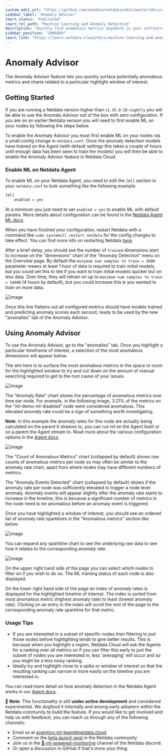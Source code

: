 ```yaml
---
custom_edit_url: "https://github.com/netdata/netdata/edit/master/docs/cloud/insights/anomaly-advisor.md"
sidebar_label: "Anomaly Advisor"
learn_status: "Published"
learn_rel_path: "Machine Learning and Anomaly Detection"
description: "Quickly find anomalous metrics anywhere in your infrastructure."
sidebar_position: "1006000"
learn_link: "https://learn.netdata.cloud/docs/machine-learning-and-anomaly-detection/anomaly-advisor"
---
```



# Anomaly Advisor


The Anomaly Advisor feature lets you quickly surface potentially anomalous metrics and charts related to a particular highlight window of
interest.

<ReactPlayer playing true controls true url='https://user-images.githubusercontent.com/24860547/165943403-1acb9759-7446-4704-8955-c566d04ad7ab.mp4' />

## Getting Started

If you are running a Netdata version higher than `v1.35.0-29-nightly` you will be able to use the Anomaly Advisor out of the box with zero configuration. If you are on an earlier Netdata version you will need to first enable ML on your nodes by following the steps below.

To enable the Anomaly Advisor you must first enable ML on your nodes via a small config change in `netdata.conf`. Once the anomaly detection models have trained on the Agent (with default settings this takes a couple of hours until enough data has been seen to train the models) you will then be able to enable the Anomaly Advisor feature in Netdata Cloud.

### Enable ML on Netdata Agent

To enable ML on your Netdata Agent, you need to edit the `[ml]` section in your `netdata.conf` to look something like the following example.

```bash
[ml]
    enabled = yes
```

At a minimum you just need to set `enabled = yes` to enable ML with default params. More details about configuration can be found in the [Netdata Agent ML docs](/docs/machine-learning-and-anomaly-detection/machine-learning-ml-powered-anomaly-detection#configuration).

When you have finished your configuration, restart Netdata with a command like `sudo systemctl restart netdata` for the config changes to take effect. You can find more info on restarting Netdata [here](/docs/netdata-agent/installation#maintaining-a-netdata-agent-installation).

After a brief delay, you should see the number of `trained` dimensions start to increase on the "dimensions" chart of the "Anomaly Detection" menu on the Overview page. By default the `minimum num samples to train = 3600` parameter means at least 1 hour of data is required to train initial models, but you could set this to `900` if you want to train initial models quicker but on less data. Over time, they will retrain on up to `maximum num samples to train = 14400` (4 hours by default), but you could increase this is you wanted to train on more data.

![image](https://user-images.githubusercontent.com/2178292/166474099-ba6f5ebe-12b2-4ef2-af9f-e84a05349791.png)

Once this line flattens out all configured metrics should have models trained and predicting anomaly scores each second, ready to be used by the new "anomalies" tab of the Anomaly Advisor.

## Using Anomaly Advisor

To use the Anomaly Advisor, go to the "anomalies" tab. Once you highlight a particular timeframe of interest, a selection of the most anomalous dimensions will appear below.

The aim here is to surface the most anomalous metrics in the space or room for the highlighted window to try and cut down on the amount of manual searching required to get to the root cause of your issues.

![image](https://user-images.githubusercontent.com/2178292/164427337-a40820d2-8d36-4a94-8dfb-cfd3194941e0.png)

The "Anomaly Rate" chart shows the percentage of anomalous metrics over time per node. For example, in the following image, 3.21% of the metrics on the "ml-demo-ml-disabled" node were considered anomalous. This elevated anomaly rate could be a sign of something worth investigating.

**Note**: in this example the anomaly rates for this node are actually being calculated on the parent it streams to, you can run ml on the Agent itselt or on a parent the Agent stream to. Read more about the various configuration options in the [Agent docs](/docs/machine-learning-and-anomaly-detection/machine-learning-ml-powered-anomaly-detection).

![image](https://user-images.githubusercontent.com/2178292/164428307-6a86989a-611d-47f8-a673-911d509cd954.png)

The "Count of Anomalous Metrics" chart (collapsed by default) shows raw counts of anomalous metrics per node so may often be similar to the anomaly rate chart, apart from where nodes may have different numbers of metrics.

The "Anomaly Events Detected" chart (collapsed by default) shows if the anomaly rate per node was sufficiently elevated to trigger a node level anomaly. Anomaly events will appear slightly after the anomaly rate starts to increase in the timeline, this is because a significant number of metrics in the node need to be anomalous before an anomaly event is triggered.

Once you have highlighted a window of interest, you should see an ordered list of anomaly rate sparklines in the "Anomalous metrics" section like below.

![image](https://user-images.githubusercontent.com/2178292/164427592-ab1d0eb1-57e2-4a05-aaeb-da4437a019b1.png)

You can expand any sparkline chart to see the underlying raw data to see how it relates to the corresponding anomaly rate.

![image](https://user-images.githubusercontent.com/2178292/164430105-f747d1e0-f3cb-4495-a5f7-b7bbb71039ae.png)

On the upper right hand side of the page you can select which nodes to filter on if you wish to do so. The ML training status of each node is also displayed.

On the lower right hand side of the page an index of anomaly rates is displayed for the highlighted timeline of interest. The index is sorted from most anomalous metric (highest anomaly rate) to least (lowest anomaly rate). Clicking on an entry in the index will scroll the rest of the page to the corresponding anomaly rate sparkline for that metric.

### Usage Tips

- If you are interested in a subset of specific nodes then filtering to just those nodes before highlighting tends to give better results. This is because when you highlight a region, Netdata Cloud will ask the Agents for a ranking over all metrics so if you can filter this early to just the subset of nodes you are interested in, less 'averaging' will occur and so you might be a less noisy ranking.
- Ideally try and highlight close to a spike or window of interest so that the resulting ranking can narrow in more easily on the timeline you are interested in.

You can read more detail on how anomaly detection in the Netdata Agent works in our [Agent docs](/docs/machine-learning-and-anomaly-detection/machine-learning-ml-powered-anomaly-detection).

🚧 **Note**: This functionality is still **under active development** and considered experimental. We dogfood it internally and among early adopters within the Netdata community to build the feature. If you would like to get involved and help us with feedback, you can reach us through any of the following channels:

- Email us at analytics-ml-team@netdata.cloud
- Comment on the [beta launch post](https://community.netdata.cloud/t/anomaly-advisor-beta-launch/2717) in the Netdata community
- Join us in the [🤖-ml-powered-monitoring](https://discord.gg/4eRSEUpJnc) channel of the Netdata discord.
- Or open a discussion in GitHub if that's more your thing
